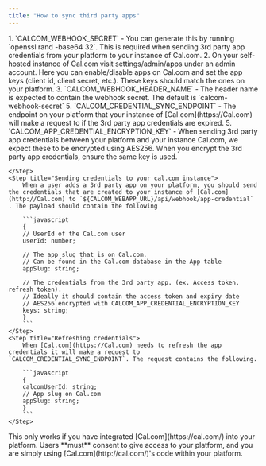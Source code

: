 ```yaml
---
title: "How to sync third party apps"
---
```


<Steps>
    <Step title="Add the required variables in your `.env` file">
        1. `CALCOM_WEBHOOK_SECRET`
            - You can generate this by running `openssl rand -base64 32`. This is required when sending 3rd party app credentials from your platform to your instance of Cal.com.
        2. On your self-hosted instance of Cal.com visit settings/admin/apps under an admin account. Here you can enable/disable apps on Cal.com and set the app keys (client id, client secret, etc.). These keys should match the ones on your platform.
        3. `CALCOM_WEBHOOK_HEADER_NAME`
            - The header name is expected to contain the webhook secret. The default is `calcom-webhook-secret`
        5. `CALCOM_CREDENTIAL_SYNC_ENDPOINT`
            - The endpoint on your platform that your instance of [Cal.com](https://Cal.com) will make a request to if the 3rd party app credentials are expired.
        5. `CALCOM_APP_CREDENTIAL_ENCRYPTION_KEY`
            - When sending 3rd party app credentials between your platform and your instance Cal.com, we expect these to be encrypted using AES256. When you encrypt the 3rd party app credentials, ensure the same key is used.

    </Step>
    <Step title="Sending credentials to your cal.com instance">
        When a user adds a 3rd party app on your platform, you should send the credentials that are created to your instance of [Cal.com](http://Cal.com) to `${CALCOM_WEBAPP_URL}/api/webhook/app-credential` . The payload should contain the following

        ```javascript
        {
        // UserId of the Cal.com user
        userId: number;

        // The app slug that is on Cal.com.
        // Can be found in the Cal.com database in the App table
        appSlug: string;

        // The credentials from the 3rd party app. (ex. Access token, refresh token).
        // Ideally it should contain the access token and expiry date
        // AES256 encrypted with CALCOM_APP_CREDENTIAL_ENCRYPTION_KEY
        keys: string;
        }
        ```
    </Step>
    <Step title="Refreshing credentials">
        When [Cal.com](https://Cal.com) needs to refresh the app credentials it will make a request to `CALCOM_CREDENTIAL_SYNC_ENDPOINT`. The request contains the following.

        ```javascript
        {
        calcomUserId: string;
        // App slug on Cal.com
        appSlug: string;
        }
        ```
    </Step>
</Steps>


<Note>
This only works if you have integrated [Cal.com](https://cal.com/) into your platform. Users **must** consent to give access to your platform, and you are simply using [Cal.com](http://cal.com/)'s code within your platform.
</Note>

